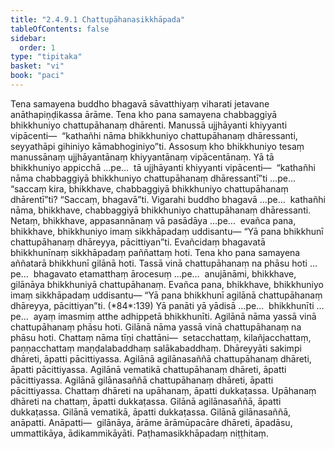 ```yaml
---
title: "2.4.9.1 Chattupāhanasikkhāpada"
tableOfContents: false
sidebar:
  order: 1
type: "tipitaka"
basket: "vi"
book: "paci"
---
```



<DynamicBreadcrumb />

<Division number="1178" book="paci" e="ch" v="2" p="450">

<Paragraph number="3425" book="paci">
Tena samayena buddho bhagavā sāvatthiyaṃ viharati jetavane anāthapiṇḍikassa ārāme. Tena kho pana samayena chabbaggiyā bhikkhuniyo chattupāhanaṃ dhārenti. Manussā ujjhāyanti khiyyanti vipācenti—  “kathañhi nāma bhikkhuniyo chattupāhanaṃ dhāressanti, seyyathāpi gihiniyo kāmabhoginiyo”ti.
</Paragraph>

<Paragraph number="3426" book="paci">
Assosuṃ kho bhikkhuniyo tesaṃ manussānaṃ ujjhāyantānaṃ khiyyantānaṃ vipācentānaṃ. Yā tā bhikkhuniyo appicchā …pe…  tā ujjhāyanti khiyyanti vipācenti—  “kathañhi nāma chabbaggiyā bhikkhuniyo chattupāhanaṃ dhāressantī”ti …pe…  “saccaṃ kira, bhikkhave, chabbaggiyā bhikkhuniyo chattupāhanaṃ dhārentī”ti? “Saccaṃ, bhagavā”ti. Vigarahi buddho bhagavā …pe…  kathañhi nāma, bhikkhave, chabbaggiyā bhikkhuniyo chattupāhanaṃ dhāressanti. Netaṃ, bhikkhave, appasannānaṃ vā pasādāya …pe…  evañca pana, bhikkhave, bhikkhuniyo imaṃ sikkhāpadaṃ uddisantu—
</Paragraph>

<Paragraph number="3427" book="paci">
<Emphasis>“Yā pana bhikkhunī chattupāhanaṃ dhāreyya, pācittiyan”</Emphasis>ti.
</Paragraph>

<Paragraph number="3428" book="paci">
Evañcidaṃ bhagavatā bhikkhunīnaṃ sikkhāpadaṃ paññattaṃ hoti.
</Paragraph>

</Division>
<Division number="1179" book="paci" e="ch" v="2" p="451">

<Paragraph number="3429" book="paci">
Tena kho pana samayena aññatarā bhikkhunī gilānā hoti. Tassā vinā chattupāhanaṃ na phāsu hoti …pe…  bhagavato etamatthaṃ ārocesuṃ …pe…  anujānāmi, bhikkhave, gilānāya bhikkhuniyā chattupāhanaṃ. Evañca pana, bhikkhave, bhikkhuniyo imaṃ sikkhāpadaṃ uddisantu—
</Paragraph>

</Division>
<Division number="1180" book="paci" e="ch" v="2" p="451">

<Paragraph number="3430" book="paci">
<Emphasis>“Yā pana bhikkhunī agilānā chattupāhanaṃ dhāreyya, pācittiyan”</Emphasis>ti. (*84*:<Emphasis>139</Emphasis>)
</Paragraph>

</Division>
<Division number="1181" book="paci" e="ch" v="2" p="451">

<Paragraph number="3431" book="paci">
<Emphasis>Yā panā</Emphasis>ti yā yādisā …pe…  <Emphasis>bhikkhunī</Emphasis>ti …pe…  ayaṃ imasmiṃ atthe adhippetā bhikkhunīti.
</Paragraph>

<Paragraph number="3432" book="paci">
<Emphasis>Agilānā</Emphasis> nāma yassā vinā chattupāhanaṃ phāsu hoti.
</Paragraph>

<Paragraph number="3433" book="paci">
<Emphasis>Gilānā</Emphasis> nāma yassā vinā chattupāhanaṃ na phāsu hoti.
</Paragraph>

<Paragraph number="3434" book="paci">
<Emphasis>Chattaṃ</Emphasis> nāma tīṇi chattāni—  setacchattaṃ, kilañjacchattaṃ, paṇṇacchattaṃ maṇḍalabaddhaṃ salākabaddhaṃ. <Emphasis>Dhāreyyā</Emphasis>ti sakimpi dhāreti, āpatti pācittiyassa.
</Paragraph>

</Division>
<Division number="1182" book="paci" e="ch" v="2" p="451">

<Paragraph number="3435" book="paci">
Agilānā agilānasaññā chattupāhanaṃ dhāreti, āpatti pācittiyassa. Agilānā vematikā chattupāhanaṃ dhāreti, āpatti pācittiyassa. Agilānā gilānasaññā chattupāhanaṃ dhāreti, āpatti pācittiyassa.
</Paragraph>

<Paragraph number="3436" book="paci">
Chattaṃ dhāreti na upāhanaṃ, āpatti dukkaṭassa. Upāhanaṃ dhāreti na chattaṃ, āpatti dukkaṭassa. Gilānā agilānasaññā, āpatti dukkaṭassa. Gilānā vematikā, āpatti dukkaṭassa. Gilānā gilānasaññā, anāpatti.
</Paragraph>

</Division>
<Division number="1183" book="paci" e="ch" v="2" p="452">

<Paragraph number="3437" book="paci">
Anāpatti—  gilānāya, ārāme ārāmūpacāre dhāreti, āpadāsu, ummattikāya, ādikammikāyāti.

</Paragraph>
</Division>

<Paragraph number="3438" type="center" book="paci">
Paṭhamasikkhāpadaṃ niṭṭhitaṃ.
</Paragraph>